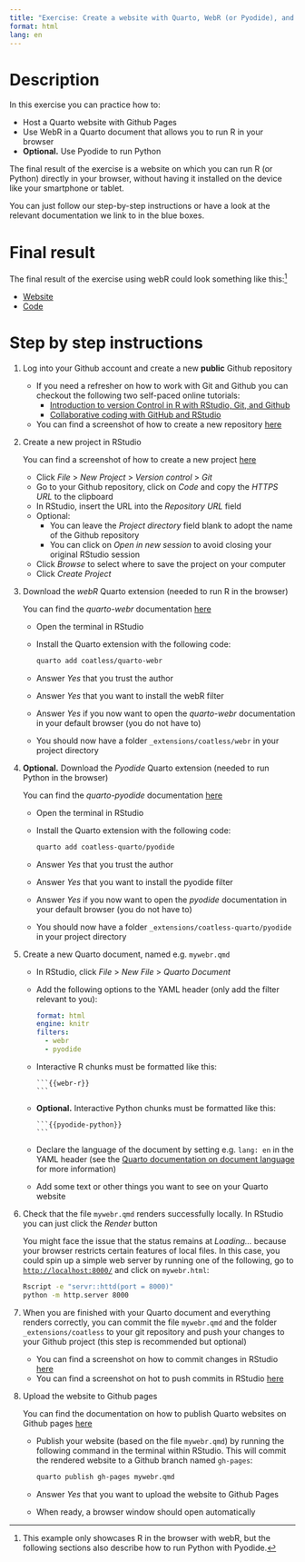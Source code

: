 ```yaml
---
title: "Exercise: Create a website with Quarto, WebR (or Pyodide), and Github Pages to use R (or Python) on your smartphone or tablet"
format: html
lang: en
---
```


# Description

In this exercise you can practice how to:

- Host a Quarto website with Github Pages
- Use WebR in a Quarto document that allows you to run R in your browser
- **Optional.** Use Pyodide to run Python

The final result of the exercise is a website on which you can run R (or Python) directly in your browser, without having it installed on the device like your smartphone or tablet.

You can just follow our step-by-step instructions or have a look at the relevant documentation we link to in the blue boxes.

# Final result
 
The final result of the exercise using webR could look something like this:^[This example only showcases R in the browser with webR, but the following sections also describe how to run Python with Pyodide.]

- [Website](https://lmu-osc.github.io/mywebr/)
- [Code](https://github.com/lmu-osc/mywebr)

# Step by step instructions

1. Log into your Github account and create a new **public** Github repository

   ::: {.callout-note}
   - If you need a refresher on how to work with Git and Github you can checkout the following two self-paced online tutorials:
     - [Introduction to version Control in R with RStudio, Git, and Github](https://lmu-osc.github.io/Introduction-RStudio-Git-GitHub/)
     - [Collaborative coding with GitHub and RStudio](https://lmu-osc.github.io/Collaborative-RStudio-GitHub/)
   - You can find a screenshot of how to create a new repository [here](https://lmu-osc.github.io/Introduction-RStudio-Git-GitHub/github_sync.html)
   :::
   
2. Create a new project in RStudio
   
   ::: {.callout-note}
   You can find a screenshot of how to create a new project [here](https://lmu-osc.github.io/Collaborative-RStudio-GitHub/clone.html)
   :::
   
   - Click *File* > *New Project* > *Version control* > *Git*
   - Go to your Github repository, click on *Code* and copy the *HTTPS URL* to the clipboard
   - In RStudio, insert the URL into the *Repository URL* field 
   - Optional: 
     - You can leave the *Project directory* field blank to adopt the name of the Github repository
     - You can click on *Open in new session* to avoid closing your original RStudio session
   - Click *Browse* to select where to save the project on your computer
   - Click *Create Project*
3. Download the *webR* Quarto extension (needed to run R in the browser)

   ::: {.callout-note}
   You can find the *quarto-webr* documentation [here](https://quarto-webr.thecoatlessprofessor.com/)
   :::
   
   - Open the terminal in RStudio
   - Install the Quarto extension with the following code:
     ```sh
     quarto add coatless/quarto-webr
     ```
   - Answer *Yes* that you trust the author
   - Answer *Yes* that you want to install the webR filter
   - Answer *Yes* if you now want to open the *quarto-webr* documentation in your default browser (you do not have to)
   - You should now have a folder `_extensions/coatless/webr` in your project directory
4. **Optional.** Download the *Pyodide* Quarto extension (needed to run Python in the browser)

   ::: {.callout-note}
   You can find the *quarto-pyodide* documentation [here](https://quarto.thecoatlessprofessor.com/pyodide/)
   :::
   
   - Open the terminal in RStudio
   - Install the Quarto extension with the following code:
     ```sh
     quarto add coatless-quarto/pyodide
     ```
   - Answer *Yes* that you trust the author
   - Answer *Yes* that you want to install the pyodide filter
   - Answer *Yes* if you now want to open the *pyodide* documentation in your default browser (you do not have to)
   - You should now have a folder `_extensions/coatless-quarto/pyodide` in your project directory
5. Create a new Quarto document, named e.g. `mywebr.qmd`
   - In RStudio, click *File* > *New File* > *Quarto Document*
   - Add the following options to the YAML header (only add the filter relevant to you):
     ```yml
     format: html
     engine: knitr
     filters:
       - webr
       - pyodide
     ```
   - Interactive R chunks must be formatted like this:
     ````qmd
     ```{{webr-r}}
     ```
     ````
   - **Optional.** Interactive Python chunks must be formatted like this:
     ````qmd
     ```{{pyodide-python}}
     ```
     ````
   - Declare the language of the document by setting e.g. `lang: en` in the YAML header  (see the [Quarto documentation on document language](https://quarto.org/docs/authoring/language.html) for more information)
   - Add some text or other things you want to see on your Quarto website
6. Check that the file `mywebr.qmd` renders successfully locally. In RStudio you can just click the *Render* button

   ::: {.callout-note}
   You might face the issue that the status remains at _Loading..._ because your browser restricts certain features of local files. In this case, you could spin up a simple web server by running one of the following, go to [`http://localhost:8000/`](http://localhost:8000/) and click on `mywebr.html`:
   
   ```sh
   Rscript -e "servr::httd(port = 8000)"
   python -m http.server 8000
   ```
   :::
   
7. When you are finished with your Quarto document and everything renders correctly, you can commit the file `mywebr.qmd` and the folder `_extensions/coatless` to your git repository and push your changes to your Github project (this step is recommended but optional)

   ::: {.callout-note}
   - You can find a screenshot on how to commit changes in RStudio [here](https://lmu-osc.github.io/Introduction-RStudio-Git-GitHub/commit.html) 
   - You can find a screenshot on hot to push commits in RStudio [here](https://lmu-osc.github.io/Collaborative-RStudio-GitHub/push.html)
   :::
   
8. Upload the website to Github pages
   
   ::: {.callout-note}
   You can find the documentation on how to publish Quarto websites on Github pages [here](https://quarto.org/docs/publishing/github-pages.html)
   :::
   
   - Publish your website (based on the file `mywebr.qmd`) by running the following command in the terminal within RStudio. This will commit the rendered website to a Github branch named `gh-pages`:
     ```sh
     quarto publish gh-pages mywebr.qmd
     ```
   - Answer *Yes* that you want to upload the website to Github Pages
   - When ready, a browser window should open automatically
